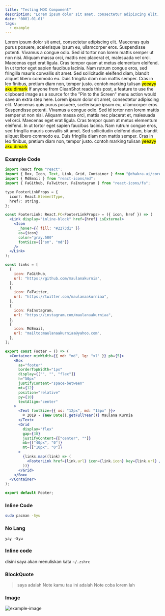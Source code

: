 ```yaml
---
title: "Testing MDX Component"
description: "Lorem ipsum dolor sit amet, consectetur adipiscing elit. Maecenas quis purus posuere, scelerisque ipsum eu, ullamcorper eros."
date: "0001-01-01"
tags:
  - example
---
```


Lorem ipsum dolor sit amet, consectetur adipiscing elit. Maecenas quis purus posuere, scelerisque ipsum eu, ullamcorper eros. Suspendisse potenti. Vivamus a congue odio. Sed id tortor non lorem mattis semper ut non nisi. Aliquam massa orci, mattis nec placerat et, malesuada vel orci. Maecenas eget erat ligula. Cras tempor quam at metus elementum eleifend. In ut tortor eget sapien faucibus lacinia. Nam rutrum congue eros, sed fringilla mauris convallis sit amet. Sed sollicitudin eleifend diam, blandit aliquet libero commodo eu. Duis fringilla diam non mattis semper. Cras in leo finibus, pretium diam non, tempor justo.
contoh marking tulisan <mark>yeeayy aku dimark</mark>
<Note title="CleanShot Feature Request" status="info">
    If anyone from CleanShot reads this post, a feature to use the clipboard
    image as a source for the "Pin to the Screen" menu action would save an
    extra step here.
</Note>
Lorem ipsum dolor sit amet, consectetur adipiscing elit. Maecenas quis purus posuere, scelerisque ipsum eu, ullamcorper eros. Suspendisse potenti. Vivamus a congue odio. Sed id tortor non lorem mattis semper ut non nisi. Aliquam massa orci, mattis nec placerat et, malesuada vel orci. Maecenas eget erat ligula. Cras tempor quam at metus elementum eleifend. In ut tortor eget sapien faucibus lacinia. Nam rutrum congue eros, sed fringilla mauris convallis sit amet. Sed sollicitudin eleifend diam, blandit aliquet libero commodo eu. Duis fringilla diam non mattis semper. Cras in leo finibus, pretium diam non, tempor justo.
contoh marking tulisan <mark>yeeayy aku dimark</mark>

### Example Code

```js:src/index.jsx highlight=11
import React from "react";
import { Box, Icon, Text, Link, Grid, Container } from "@chakra-ui/core";
import { MdEmail } from "react-icons/md";
import { FaGithub, FaTwitter, FaInstagram } from "react-icons/fa";

type FooterLinkProps = {
  icon?: React.ElementType,
  href?: string,
};

const FooterLink: React.FC<FooterLinkProps> = ({ icon, href }) => (
  <Link display="inline-block" href={href} isExternal>
    <Icon
      _hover={{ fill: "#2273d1" }}
      as={icon}
      color="gray.500"
      fontSize={["sm", "md"]}
    />
  </Link>
);

const links = [
  {
    icon: FaGithub,
    url: "https://github.com/maulanakurnia",
  },
  {
    icon: FaTwitter,
    url: "https://twitter.com/maulanaakurniaa",
  },
  {
    icon: FaInstagram,
    url: "https://instagram.com/maulanaakurniaa",
  },
  {
    icon: MdEmail,
    url: "mailto:maulanaakurniaa@yahoo.com",
  },
];

export const Footer = () => (
  <Container minWidth={{ md: "md", lg: "xl" }} pb={5}>
    <Box
      as="footer"
      borderTopWidth="1px"
      display={["", "", "flex"]}
      h="50px"
      justifyContent="space-between"
      mt={12}
      position="relative"
      py={10}
      textAlign="center"
    >
      <Text fontSize={{ xs: "12px", md: "15px" }}>
        © 2019 - {new Date().getFullYear()} Maulana Kurnia
      </Text>
      <Grid
        display="flex"
        gap={30}
        justifyContent={["center", ""]}
        mb={["40px", "0"]}
        mt={["10px", "0"]}
      >
        {links.map((link) => (
          <FooterLink href={link.url} icon={link.icon} key={link.url} />
        ))}
      </Grid>
    </Box>
  </Container>
);

export default Footer;
```

### Inline Code

```bash
sudo pacman -Syu
```

### No Lang

```
yay -Syu
```

### Inline code

disini saya akan menuliskan kata `~/.zshrc`

### BlockQuote

> saya adalah Note
> kamu tau ini adalah Note
> coba lorem lah

### Image

<Image
  caption="David Hockney’s “The Scrabble Game”, 1981. Image courtesy [Christies](https://www.christies.com/lotfinder/prints-multiples/david-hockney-the-scrabble-game-5532678-details.aspx)."
  src="2020/hockney-scrabble.jpg"
  alt="example-image"
/>

